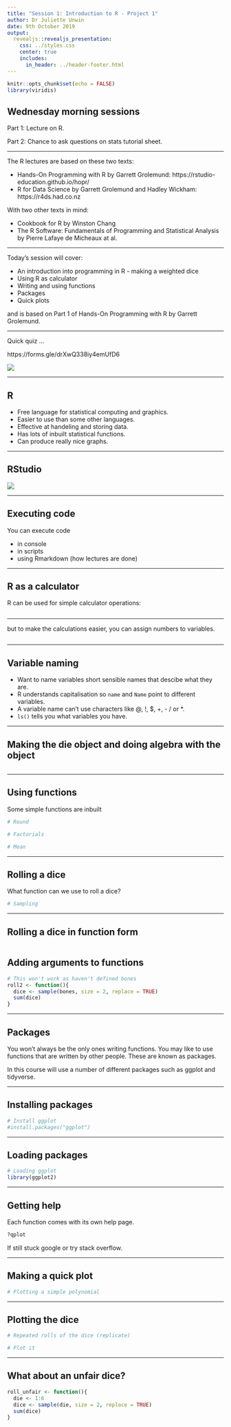 ```yaml
---
title: "Session 1: Introduction to R - Project 1"
author: Dr Juliette Unwin
date: 9th October 2019
output: 
  revealjs::revealjs_presentation:
    css: ../styles.css
    center: true
    includes:
      in_header: ../header-footer.html
---
```


```r
knitr::opts_chunk$set(echo = FALSE)
library(viridis)
```
## Wednesday morning sessions

Part 1: Lecture on R.

Part 2: Chance to ask questions on stats tutorial sheet.

***

The R lectures are based on these two texts:

*  Hands-On Programming with R by Garrett Grolemund:
https://rstudio-education.github.io/hopr/ 
* R for Data Science by Garrett Grolemund and Hadley Wickham: https://r4ds.had.co.nz

With two other texts in mind: 

* Cookbook for R by Winston Chang
* The R Software: Fundamentals of Programming and Statistical Analysis by Pierre Lafaye de Micheaux at al.

***
Today's session will cover:

* An introduction into programming in R - making a weighted dice
* Using R as calculator
* Writing and using functions
* Packages
* Quick plots

and is based on Part 1 of Hands-On Programming with R by Garrett Grolemund.

***

Quick quiz ...

https://forms.gle/drXwQ338iy4emUfD6 

<img class="plain"  text-align:middle  src="../images/weekone.png">

***
## R

* Free language for statistical computing and graphics.
* Easier to use than some other languages.
* Effective at handeling and storing data.
* Has lots of inbuilt statistical functions.
* Can produce really nice graphs.

***
## RStudio
<img class="plain"  src="../images/rstudio.png"/>

***
## Executing code

You can execute code

* in console
* in scripts
* using Rmarkdown (how lectures are done)

***
## R as a calculator

R can be used for simple calculator operations:
```r
```

***
but to make the calculations easier, you can assign numbers to variables.
```r
```

***
## Variable naming 

* Want to name variables short sensible names that descibe what they are.
* R understands capitalisation so `name` and `Name` point to different variables.
* A variable name can't use characters like @, !, $, +, - / or *.
* ```ls()``` tells you what variables you have.


***

## Making the die object and doing algebra with the object
```r
```


***
## Using functions

Some simple functions are inbuilt

```r
# Round

# Factorials

# Mean
```

***
## Rolling a dice 

What function can we use to roll a dice?
```r
# Sampling
```
***
## Rolling a dice in function form
```r
```

## Adding arguments to functions

```r
# This won't work as haven't defined bones
roll2 <- function(){
  dice <- sample(bones, size = 2, replace = TRUE)
  sum(dice)
}
```

***
## Packages

You won't always be the only ones writing functions.  You may like to use functions that are written by other people.  These are known as packages.

In this course will use a number of different packages such as ggplot and tidyverse.

***
## Installing packages
```r
# Install ggplot
#install.packages("ggplot")
```

***
## Loading packages
```r
# Loading ggplot
library(ggplot2)
```

***
## Getting help
Each function comes with its own help page.
```r
?qplot
```
If still stuck google or try stack overflow.

***
## Making a quick plot
<div id = "left">
```r
# Plotting a simple polynomial
```


***
## Plotting the dice
```r
# Repeated rolls of the dice (replicate)

# Plot it

```

***
## What about an unfair dice?
```r
roll_unfair <- function(){
  die <- 1:6
  dice <- sample(die, size = 2, replace = TRUE)
  sum(dice)
}

```